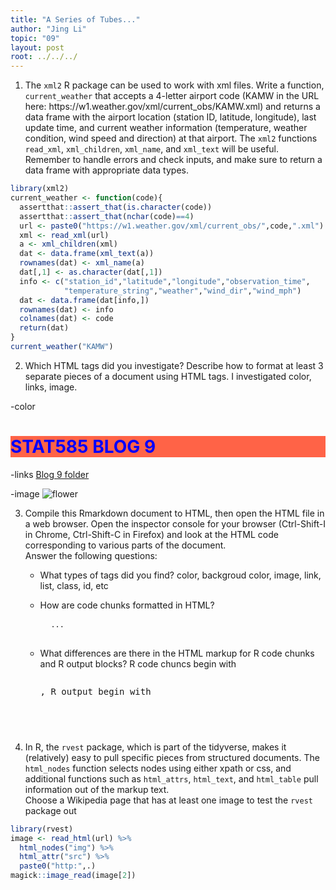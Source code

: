 ```yaml
---
title: "A Series of Tubes..."
author: "Jing Li"
topic: "09"
layout: post
root: ../../../
---
```




1. The `xml2` R package can be used to work with xml files. Write a function, `current_weather` that accepts a 4-letter airport code (KAMW in the URL here: https://w1.weather.gov/xml/current_obs/KAMW.xml) and returns a data frame with the airport location (station ID, latitude, longitude), last update time, and current weather information (temperature, weather condition, wind speed and direction) at that airport. The `xml2` functions `read_xml`, `xml_children`, `xml_name`, and `xml_text` will be useful. Remember to handle errors and check inputs, and make sure to return a data frame with appropriate data types. 

```r
library(xml2)
current_weather <- function(code){
  assertthat::assert_that(is.character(code))
  assertthat::assert_that(nchar(code)==4)
  url <- paste0("https://w1.weather.gov/xml/current_obs/",code,".xml")
  xml <- read_xml(url)
  a <- xml_children(xml)
  dat <- data.frame(xml_text(a))
  rownames(dat) <- xml_name(a)
  dat[,1] <- as.character(dat[,1])
  info <- c("station_id","latitude","longitude","observation_time",
            "temperature_string","weather","wind_dir","wind_mph")
  dat <- data.frame(dat[info,])
  rownames(dat) <- info
  colnames(dat) <- code
  return(dat)
}
current_weather("KAMW")
```

2. Which HTML tags did you investigate? Describe how to format at least 3 separate pieces of a document using HTML tags.
I investigated color, links, image.

-color
<h1 style="background-color: Tomato; color:Blue;">STAT585 BLOG 9</h1> 

-links
<a href="https://github.com/Stat585-at-ISU/blog-2019/tree/master/09">Blog 9 folder</a>

-image
<img src="https://hips.hearstapps.com/hmg-prod.s3.amazonaws.com/images/gettyimages-182880589-1493334765.jpg" alt="flower">

3. Compile this Rmarkdown document to HTML, then open the HTML file in a web browser. Open the inspector console for your browser (Ctrl-Shift-I in Chrome, Ctrl-Shift-C in Firefox) and look at the HTML code corresponding to various parts of the document. <br>
Answer the following questions:

    - What types of tags did you find? 
    color, backgroud color, image, link, list, class, id, etc

    - How are code chunks formatted in HTML?
    <pre class="r">
     <code class="hljs">...</code>
    </pre>

    - What differences are there in the HTML markup for R code chunks and R output blocks?
    R code chuncs begin with <pre class="r">, R output begin with <pre>
    
4. In R, the `rvest` package, which is part of the tidyverse, makes it (relatively) easy to pull specific pieces from structured documents. The `html_nodes` function selects nodes using either xpath or css, and additional functions such as `html_attrs`, `html_text`, and `html_table` pull information out of the markup text.<br>
Choose a Wikipedia page that has at least one image to test the `rvest` package out

```r
library(rvest)
image <- read_html(url) %>% 
  html_nodes("img") %>%
  html_attr("src") %>%
  paste0("http:",.) 
magick::image_read(image[2])
```


